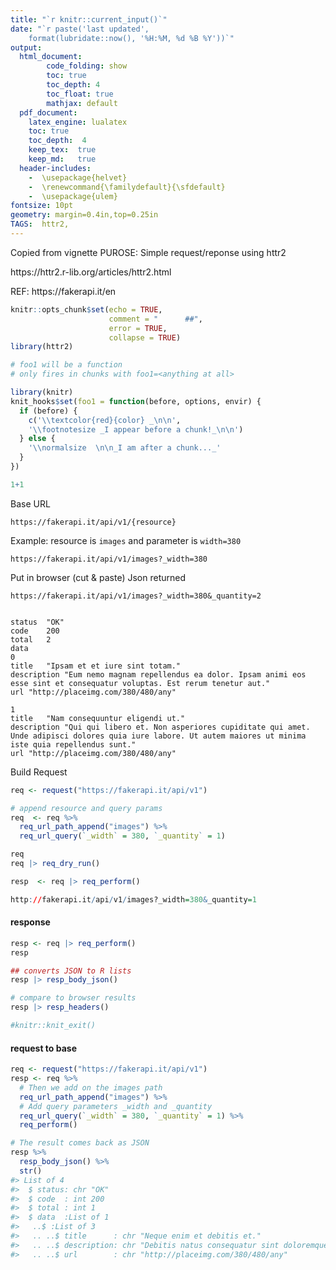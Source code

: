 ```yaml
--- 
title: "`r knitr::current_input()`"
date: "`r paste('last updated', 
    format(lubridate::now(), '%H:%M, %d %B %Y'))`"
output: 
  html_document:
        code_folding: show
        toc: true 
        toc_depth: 4
        toc_float: true
        mathjax: default
  pdf_document:   
    latex_engine: lualatex  
    toc: true
    toc_depth:  4   
    keep_tex:  true  
    keep_md:   true  
  header-includes:  
    -  \usepackage{helvet}  
    -  \renewcommand{\familydefault}{\sfdefault}  
    -  \usepackage{ulem}
fontsize: 10pt   
geometry: margin=0.4in,top=0.25in   
TAGS:  httr2,
---
```

Copied from vignette
PUROSE:  Simple request/reponse using httr2

https://httr2.r-lib.org/articles/httr2.html

REF:    https://fakerapi.it/en

```r
knitr::opts_chunk$set(echo = TRUE,
                      comment = "      ##",
                      error = TRUE,
                      collapse = TRUE)
library(httr2)
```

```r
# foo1 will be a function
# only fires in chunks with foo1=<anything at all>

library(knitr)
knit_hooks$set(foo1 = function(before, options, envir) {
  if (before) {
    c('\\textcolor{red}{color} _\n\n', 
    '\\footnotesize _I appear before a chunk!_\n\n')
  } else {
    '\\normalsize  \n\n_I am after a chunk..._'
  }
})

```

<!-- trigger foo1 -->
```r
1+1
```
Base URL
```
https://fakerapi.it/api/v1/{resource}
```
Example: resource is `images` and parameter is `width=380`
```
https://fakerapi.it/api/v1/images?_width=380

```
Put in browser (cut & paste) Json returned
```
https://fakerapi.it/api/v1/images?_width=380&_quantity=2

	
status	"OK"
code	200
total	2
data	
0	
title	"Ipsam et et iure sint totam."
description	"Eum nemo magnam repellendus ea dolor. Ipsam animi eos esse sint et consequatur voluptas. Est rerum tenetur aut."
url	"http://placeimg.com/380/480/any"

1	
title	"Nam consequuntur eligendi ut."
description	"Qui qui libero et. Non asperiores cupiditate qui amet. Unde adipisci dolores quia iure labore. Ut autem maiores ut minima iste quia repellendus sunt."
url	"http://placeimg.com/380/480/any"
```

Build Request
```r
req <- request("https://fakerapi.it/api/v1")

# append resource and query params
req  <- req %>% 
  req_url_path_append("images") %>% 
  req_url_query(`_width` = 380, `_quantity` = 1)

req
req |> req_dry_run()

resp  <- req |> req_perform()

http://fakerapi.it/api/v1/images?_width=380&_quantity=1
```
#### response
```r
resp <- req |> req_perform()
resp

## converts JSON to R lists
resp |> resp_body_json()

# compare to browser results
resp |> resp_headers()
```


```r
#knitr::knit_exit()
```

#### request to base
```r
req <- request("https://fakerapi.it/api/v1")
resp <- req %>%
  # Then we add on the images path
  req_url_path_append("images") %>%
  # Add query parameters _width and _quantity
  req_url_query(`_width` = 380, `_quantity` = 1) %>%
  req_perform()

# The result comes back as JSON
resp %>%
  resp_body_json() %>%
  str()
#> List of 4
#>  $ status: chr "OK"
#>  $ code  : int 200
#>  $ total : int 1
#>  $ data  :List of 1
#>   ..$ :List of 3
#>   .. ..$ title      : chr "Neque enim et debitis et."
#>   .. ..$ description: chr "Debitis natus consequatur sint doloremque molestiae. Laborum iste voluptatem debitis."
#>   .. ..$ url        : chr "http://placeimg.com/380/480/any"
```




